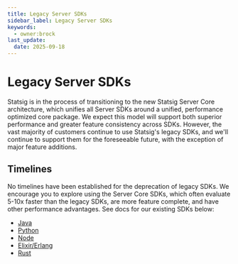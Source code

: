 ```yaml
---
title: Legacy Server SDKs
sidebar_label: Legacy Server SDKs
keywords:
  - owner:brock
last_update:
  date: 2025-09-18
---
```


# Legacy Server SDKs

Statsig is in the process of transitioning to the new Statsig Server Core architecture, which unifies all Server SDKs around a unified, performance optimized core package. We expect this model will support both superior performance and greater feature consistency across SDKs.
However, the vast majority of customers continue to use Statsig's legacy SDKs, and we'll continue to support them for the foreseeable future, with the exception of major feature additions. 

## Timelines

No timelines have been established for the deprecation of legacy SDKs. We encourage you to explore using the Server Core SDKs, which often evaluate 5-10x faster than the legacy SDKs, are more feature complete, and have other performance advantages. See docs for our existing SDKs below:
* [Java](/server/javaSdk)
* [Python](/server/pythonSDK)
* [Node](/server/nodejsServerSDK)
* [Elixir/Erlang](/server/erlangSDK)
* [Rust](/server/rustSDK)